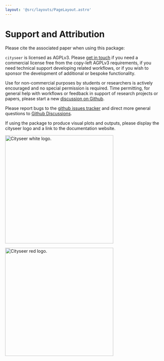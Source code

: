 ```yaml
---
layout: '@src/layouts/PageLayout.astro'
---
```



# Support and Attribution

Please cite the associated paper when using this package:

<ArXivLink arXivLink="https://arxiv.org/abs/2106.15314" />

`cityseer` is licensed as AGPLv3. Please [get in touch](mailto:info@benchmarkurbanism.com) if you need a commercial license free from the copy-left AGPLv3 requirements, if you need technical support developing related workflows, or if you wish to sponsor the development of additional or bespoke functionality.

Use for non-commercial purposes by students or researchers is actively encouraged and no special permission is required. Time permitting, for general help with workflows or feedback in support of research projects or papers, please start a new [discussion on Github](https://github.com/benchmark-urbanism/cityseer-api/discussions).

Please report bugs to the [github issues tracker](https://github.com/benchmark-urbanism/cityseer-api/issues) and direct more general questions to [Github Discussions](https://github.com/benchmark-urbanism/cityseer-api/discussions).

If using the package to produce visual plots and outputs, please display the cityseer logo and a link to the documentation website.

<img src="/logos/cityseer_logo_white.png" alt="Cityseer white logo." width="350"></img>

<img src="/logos/cityseer_logo_light_red.png" alt="Cityseer red logo." width="350"></img>
